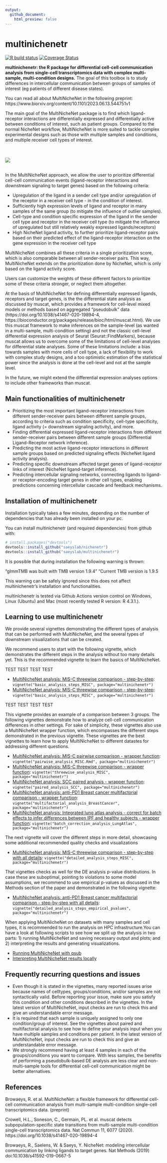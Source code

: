 ```yaml
---
output:
  github_document:
    html_preview: false
---
```


<!-- README.md is generated from README.Rmd. Please edit that file -->

<!-- github markdown built using
rmarkdown::render("README.Rmd",output_format = "md_document")
-->

# multinichenetr

<!-- badges: start -->
[![R build status](https://github.com/browaeysrobin/multinichenetr/workflows/R-CMD-check-bioc/badge.svg)](https://github.com/browaeysrobin/multinichenetr/actions)
[![Coverage Status](https://codecov.io/gh/browaeysrobin/multinichenetr/branch/master/graph/badge.svg?token=0X627I4TM7)](https://codecov.io/gh/browaeysrobin/multinichenetr)
<!-- badges: end -->

**multinichenetr: the R package for differential cell-cell communication analysis from single-cell transcriptomics data with complex multi-sample, multi-condition designs.** The goal of this toolbox is to study differences in intercellular communication between groups of samples of interest (eg patients of different disease states). 

You can read all about MultiNicheNet in the following preprint: https://www.biorxiv.org/content/10.1101/2023.06.13.544751v1 

The main goal of the MultiNicheNet package is to find which ligand-receptor interactions are differentially expressed and differentially active between conditions of interest, such as patient groups. Compared to the normal NicheNet workflow, MultiNicheNet is more suited to tackle complex experimental designs such as those with multiple samples and conditions, and multiple receiver cell types of interest.

<br><br>
![](vignettes/overview_figure.png)
<br><br>

In the MultiNicheNet approach, we allow the user to prioritize differential cell-cell communication events (ligand-receptor interactions and downstream signaling to target genes) based on the following criteria: 

* Upregulation of the ligand in a sender cell type and/or upregulation of the receptor in a receiver cell type - in the condition of interest.
* Sufficiently high expression levels of ligand and receptor in many samples of the same group (to mitigate the influence of outlier samples).
* Cell-type and condition specific expression of the ligand in the sender cell type and receptor in the receiver cell type (to mitigate the influence of upregulated but still relatively weakly expressed ligands/receptors)
* High NicheNet ligand activity, to further prioritize ligand-receptor pairs based on their predicted effect of the ligand-receptor interaction on the gene expression in the receiver cell type

MultiNicheNet combines all these criteria in a single prioritization score, which is also comparable between all sender-receiver pairs. This way, MultiNicheNet extends on the prioritization done by NicheNet, which is only based on the ligand activity score.

Users can customize the weights of these different factors to prioritize some of these criteria stronger, or neglect them altogether. 

At the basis of MultiNicheNet for defining differentially expressed ligands, receptors and target genes, is the the differential state analysis as discussed by muscat, which provides a framework for cell-level mixed models or methods based on aggregated “pseudobulk” data (https://doi.org/10.1038/s41467-020-19894-4, https://bioconductor.org/packages/release/bioc/html/muscat.html). We use this muscat framework to make inferences on the sample-level (as wanted in a multi-sample, multi-condition setting) and not the classic cell-level differential expression analysis of Seurat (Seurat::FindMarkers), because muscat allows us to overcome some of the limitations of cell-level analyses for differential state analyses. Some of these limitations include: a bias towards samples with more cells of cell type, a lack of flexibility to work with complex study designs, and a too optimistic estimation of the statistical power since the analysis is done at the cell-level and not at the sample level. 

In the future, we might extend the differential expression analyses options to include other frameworks than muscat.

## Main functionalities of multinichenetr

* Prioritizing the most important ligand-receptor interactions from different sender-receiver pairs between different sample groups, according to criteria such as condition specificity, cell-type specificity, ligand activity (= downstream signaling activity), and more.
* Finding differential expressed ligand-receptor interactions from different sender-receiver pairs between different sample groups (Differential Ligand-Receptor network inference).
* Predicting the most active ligand-receptor interactions in different sample groups based on predicted signaling effects (NicheNet ligand activity analysis).
* Predicting specific downstream affected target genes of ligand-receptor links of interest (NicheNet ligand-target inference).
* Predicting intercellular signaling networks, connecting ligands to ligand- or receptor-encoding target genes in other cell types, enabling predictions concerning intercellular cascade and feedback mechanisms.

## Installation of multinichenetr

Installation typically takes a few minutes, depending on the number of dependencies that has already been installed on your pc.

You can install multinichenetr (and required dependencies) from github with:

```r
# install.packages("devtools")
devtools::install_github("saeyslab/nichenetr")
devtools::install_github("saeyslab/multinichenetr")
```

It is possible that during installation the following warning is thrown:

"glmmTMB was built with TMB version 1.9.4"
"Current TMB version is 1.9.5

This warning can be safely ignored since this does not affect multinichenetr's installation and functionalities.

multinichenetr is tested via Github Actions version control on Windows, Linux (Ubuntu) and Mac (most recently tested R version: R 4.3.1.).

## Learning to use multinichenetr

We provide several vignettes demonstrating the different types of analysis that can be performed with MultiNicheNet, and the several types of downstream visualizations that can be created.

We recommend users to start with the following vignette, which demonstrates the different steps in the analysis without too many details yet. This is the recommended vignette to learn the basics of MultiNicheNet.

TEST 
TEST
TEST
TEST

* [MultiNicheNet analysis: MIS-C threewise comparison - step-by-step](vignettes/basic_analysis_steps_MISC.html): `vignette("basic_analysis_steps_MISC", package="multinichenetr")`
* [MultiNicheNet analysis: MIS-C threewise comparison - step-by-step](vignettes/basic_analysis_steps_MISC.md): `vignette("basic_analysis_steps_MISC", package="multinichenetr")`

TEST 
TEST
TEST
TEST

This vignette provides an example of a comparison between 3 groups. The following vignettes demonstrate how to analyze cell-cell communication differences in other settings. For sake of simplicity, these vignettes also use a MultiNicheNet wrapper function, which encompasses the different steps demonstrated in the previous vignette. These vignettes are the best vignettes to learn how to apply MultiNicheNet to different datastes for addressing different questions.

* [MultiNicheNet analysis: MIS-C pairwise comparison - wrapper function](vignettes/pairwise_analysis_MISC.md): `vignette("pairwise_analysis_MISC.Rmd", package="multinichenetr")`
* [MultiNicheNet analysis: MIS-C threewise comparison - wrapper function](vignettes/threewise_analysis_MISC.md): `vignette("threewise_analysis_MISC", package="multinichenetr")`
* [MultiNicheNet analysis: SCC paired analysis - wrapper function](vignettes/paired_analysis_SCC.md): `vignette("paired_analysis_SCC", package="multinichenetr")`
* [MultiNicheNet analysis: anti-PD1 Breast cancer multifactorial comparison - wrapper function](vignettes/multifactorial_analysis_BreastCancer.md): `vignette("multifactorial_analysis_BreastCancer", package="multinichenetr")`
* [MultiNicheNet analysis: Integrated lung atlas analysis - correct for batch effects to infer differences between IPF and healthy subjects - wrapper function](vignettes/batch_correction_analysis_LungAtlas.md): `vignette("batch_correction_analysis_LungAtlas", package="multinichenetr")`

The next vignette will cover the different steps in more detail, showcasing some additional recommended quality checks and visualizations

* [MultiNicheNet analysis: MIS-C threewise comparison - step-by-step with all details](vignettes/detailed_analysis_steps_MISC.md): `vignette("detailed_analysis_steps_MISC", package="multinichenetr")`

That vignettes checks as well for the DE analysis p-value distributions. In case these are suboptimal, pointing to violations to some model assumptions, we recommend to use empirical p-values as discussed in the Methods section of the paper and demonstrated in the following vignette:

* [MultiNicheNet analysis: anti-PD1 Breast cancer multifactorial comparison - step-by-step with all details](vignettes/detailed_analysis_steps_empirical_pvalues.md): `vignette("detailed_analysis_steps_empirical_pvalues", package="multinichenetr")`

When applying MultiNicheNet on datasets with many samples and cell types, it is recommended to run the analysis on HPC infrastructure.You can have a look at following scripts to see how we split up the analysis in two parts: 1) running MultiNicheNet and saving necessary output and plots; and 2) interpreting the results and generating visualizations.

* [Running MultiNicheNet with qsub](vignettes/2-multinichenet_prism_final_MSA.Rmd)
* [Interpreting MultiNicheNet results locally](vignettes/3-multinichenet_interpretation_MSA_final.Rmd)

## Frequently recurring questions and issues

* Even though it is stated in the vignettes, many reported issues arise because names of celltypes, groups/conditions, and/or samples are not syntactically valid. Before reporting your issue, make sure you satisfy this condition and other conditions described in the vignettes. In the latest version of MultiNicheNet, input checks are run to check this and give an understandable error message.
* It is required that each sample is uniquely assigned to only one condition/group of interest. See the vignettes about paired and multifactorial analysis to see how to define your analysis input when you have multiple samples and conditions per patient. In the latest version of MultiNicheNet, input checks are run to check this and give an understandable error message.
* We strongly recommend having at least 4 samples in each of the groups/conditions you want to compare. With less samples, the benefits of performing a pseudobulk-based DE analysis are less clear and non-multi-sample tools for differential cell-cell communication might be better alternatives. 

## References

Browaeys, R. et al. MultiNicheNet: a flexible framework for differential cell-cell communication analysis from multi-sample multi-condition single-cell transcriptomics data. (preprint)

Crowell, H.L., Soneson, C., Germain, PL. et al. muscat detects subpopulation-specific state transitions from multi-sample multi-condition single-cell transcriptomics data. Nat Commun 11, 6077 (2020). https://doi.org/10.1038/s41467-020-19894-4

Browaeys, R., Saelens, W. & Saeys, Y. NicheNet: modeling intercellular communication by linking ligands to target genes. Nat Methods (2019) doi:10.1038/s41592-019-0667-5
